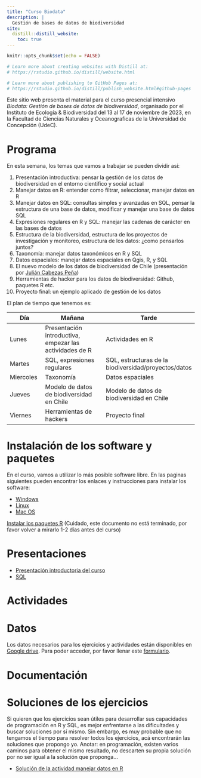 ```yaml
---
title: "Curso Biodata"
description: |
  Gestión de bases de datos de biodiversidad
site: 
  distill::distill_website:
    toc: true
---
```


```r
knitr::opts_chunk$set(echo = FALSE)

# Learn more about creating websites with Distill at:
# https://rstudio.github.io/distill/website.html

# Learn more about publishing to GitHub Pages at:
# https://rstudio.github.io/distill/publish_website.html#github-pages

```



Este sitio web presenta el material para el curso presencial intensivo *Biodata: Gestión de bases de datos de biodiversidad*, organisado por el Instituto de Ecología & Biodiversidad del 13 al 17 de noviembre de 2023, en la Facultad de Ciencias Naturales y Oceanograficas de la Universidad de Concepción (UdeC).


# Programa

En esta semana, los temas que vamos a trabajar se pueden dividir así: 

1. Presentación introductiva: pensar la gestión de los datos de biodiversidad en el entorno cientifico y social actual
1. Manejar datos en R: entender como filtrar, seleccionar, manejar datos en R
1. Manejar datos en SQL: consultas simples y avanzadas en SQL, pensar la estructura de una base de datos, modificar y manejar una base de datos SQL
1. Expresiones regulares en R y SQL: manejar las cadenas de carácter en las bases de datos 
1. Estructura de la biodiversidad, estructura de los proyectos de investigación y monitoreo, estructura de los datos: ¿como pensarlos juntos?
1. Taxonomía: manejar datos taxonómicos en R y SQL
1. Datos espaciales: manejar datos espaciales en Qgis, R, y SQL
1. El nuevo modelo de los datos de biodiversidad de Chile (presentación por [Julián Cabezas Peña](https://www.juliancabezas.com/))
1. Herramientas de hacker para los datos de biodiversidad: Github, paquetes R etc.
1. Proyecto final: un ejemplo aplicado de gestión de los datos

El plan de tiempo que tenemos es:

| Día | Mañana | Tarde |
|-----|---------|------------|
| Lunes | Presentación introductiva, empezar las actividades de R | Actividades en R |
| Martes | SQL, expresiones regulares | SQL, estructuras de la biodiversidad/proyectos/datos |
| Miercoles | Taxonomía | Datos espaciales |
| Jueves | Modelo de datos de biodiversidad en Chile | Modelo de datos de biodiversidad en Chile |
| Viernes | Herramientas de hackers | Proyecto final |



# Instalación de los software y paquetes

En el curso, vamos a utilizar lo más posible software libre.
En las paginas siguientes pueden encontrar los enlaces y instrucciones para instalar los software:

* [Windows](./inst_software_windows.html)
* [Linux](./inst_software_linux.html)
* [Mac OS](./inst-software_macOS.html)

[Instalar los paquetes R](./inst_paquetes_R.html) (Cuidado, este documento no está terminado, por favor volver a mirarlo 1-2 días antes del curso)


# Presentaciones

* [Presentación introductoria del curso](https://docs.google.com/presentation/d/1l-kktBV9cM-4mRmelO9Q10KaTazcKD3NpXsdHmhPIIQ/edit?usp=sharing)
* [SQL](https://docs.google.com/presentation/d/1HLSBmr53_AnhHta0ptoaDzR01M9sY8BrGAxDpM1r8zk/edit?usp=sharing)

# Actividades


# Datos

Los datos necesarios para los ejercicios y actividades están disponibles en [Google drive](https://drive.google.com/drive/folders/1hnp4NwjEXu4uNVZYKagMY5CNkEX6XNg2?usp=drive_link). Para poder acceder, por favor llenar este [formulario](https://docs.google.com/forms/d/e/1FAIpQLScM2bj_UTcHs4sEzfuQDJAdn-Kxs5vUYs7Y97fLiZBHxps5mA/viewform?usp=sf_link).

# Documentación

# Soluciones de los ejercicios

Si quieren que los ejercicios sean útiles para desarrollar sus capacidades de programación en R y SQL, es mejor enfrentarse a las dificultades y buscar soluciones por sí mismo.
Sin embargo, es muy probable que no tengamos el tiempo para resolver todos los ejercicios, acá encontrarán las soluciones que propongo yo.
Anotar: en programación, existen varios caminos para obtener el mismo resultado, no descarten su propia solución por no ser igual a la solución que proponga...

* [Solución de la actividad manejar datos en R](act_R_intro_corr.html)
